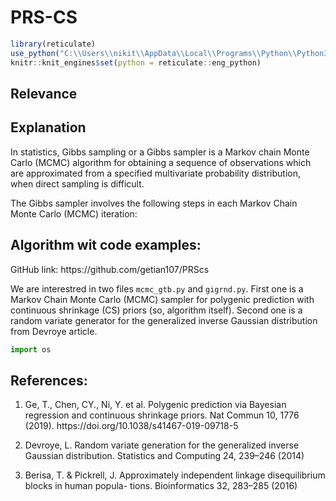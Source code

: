 # PRS-CS

```{r setup, include = FALSE}
library(reticulate)
use_python("C:\\Users\\nikit\\AppData\\Local\\Programs\\Python\\Python39\\python.exe")
knitr::knit_engines$set(python = reticulate::eng_python)
```

## Relevance {-}

## Explanation {-}

In statistics, Gibbs sampling or a Gibbs sampler is a Markov chain Monte Carlo (MCMC) algorithm for obtaining a sequence of observations which are approximated from a specified multivariate probability distribution, when direct sampling is difficult.

The Gibbs sampler involves the following steps in each Markov Chain Monte
Carlo (MCMC) iteration:

## Algorithm wit code examples: {-}

GitHub link: https://github.com/getian107/PRScs

We are interestred in two files `mcmc_gtb.py` and `gigrnd.py`.
First one is a Markov Chain Monte Carlo (MCMC) sampler for polygenic prediction with continuous shrinkage (CS) priors (so, algorithm itself).
Second one is a random variate generator for the generalized inverse Gaussian distribution from Devroye article.

```{python}
import os
```


## References: {-}
1) Ge, T., Chen, CY., Ni, Y. et al. Polygenic prediction via Bayesian regression and continuous shrinkage priors. Nat Commun 10, 1776 (2019). https://doi.org/10.1038/s41467-019-09718-5

2) Devroye, L. Random variate generation for the generalized inverse Gaussian distribution. Statistics and
Computing 24, 239–246 (2014)

3) Berisa, T. & Pickrell, J. Approximately independent linkage disequilibrium blocks in human popula-
tions. Bioinformatics 32, 283–285 (2016)
